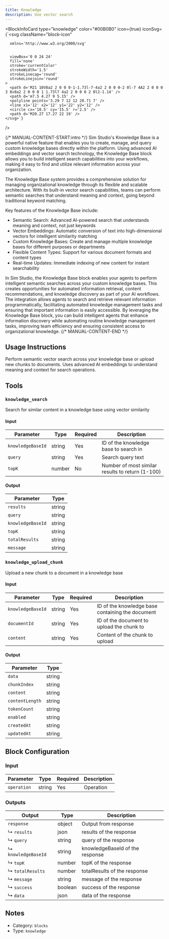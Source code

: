 ```yaml
---
title: Knowledge
description: Use vector search
---
```



<BlockInfoCard 
  type="knowledge"
  color="#00B0B0"
  icon={true}
  iconSvg={`<svg className="block-icon"
      
      xmlns='http://www.w3.org/2000/svg'
      
      
      viewBox='0 0 24 24'
      fill='none'
      stroke='currentColor'
      strokeWidth='1.5'
      strokeLinecap='round'
      strokeLinejoin='round'
    >
      <path d='M21 10V8a2 2 0 0 0-1-1.73l-7-4a2 2 0 0 0-2 0l-7 4A2 2 0 0 0 3 8v8a2 2 0 0 0 1 1.73l7 4a2 2 0 0 0 2 0l2-1.14' />
      <path d='m7.5 4.27 9 5.15' />
      <polyline points='3.29 7 12 12 20.71 7' />
      <line x1='12' x2='12' y1='22' y2='12' />
      <circle cx='18.5' cy='15.5' r='2.5' />
      <path d='M20.27 17.27 22 19' />
    </svg>`}
/>

{/* MANUAL-CONTENT-START:intro */}
Sim Studio's Knowledge Base is a powerful native feature that enables you to create, manage, and query custom knowledge bases directly within the platform. Using advanced AI embeddings and vector search technology, the Knowledge Base block allows you to build intelligent search capabilities into your workflows, making it easy to find and utilize relevant information across your organization.

The Knowledge Base system provides a comprehensive solution for managing organizational knowledge through its flexible and scalable architecture. With its built-in vector search capabilities, teams can perform semantic searches that understand meaning and context, going beyond traditional keyword matching.

Key features of the Knowledge Base include:

- Semantic Search: Advanced AI-powered search that understands meaning and context, not just keywords
- Vector Embeddings: Automatic conversion of text into high-dimensional vectors for intelligent similarity matching
- Custom Knowledge Bases: Create and manage multiple knowledge bases for different purposes or departments
- Flexible Content Types: Support for various document formats and content types
- Real-time Updates: Immediate indexing of new content for instant searchability

In Sim Studio, the Knowledge Base block enables your agents to perform intelligent semantic searches across your custom knowledge bases. This creates opportunities for automated information retrieval, content recommendations, and knowledge discovery as part of your AI workflows. The integration allows agents to search and retrieve relevant information programmatically, facilitating automated knowledge management tasks and ensuring that important information is easily accessible. By leveraging the Knowledge Base block, you can build intelligent agents that enhance information discovery while automating routine knowledge management tasks, improving team efficiency and ensuring consistent access to organizational knowledge.
{/* MANUAL-CONTENT-END */}


## Usage Instructions

Perform semantic vector search across your knowledge base or upload new chunks to documents. Uses advanced AI embeddings to understand meaning and context for search operations.



## Tools

### `knowledge_search`

Search for similar content in a knowledge base using vector similarity

#### Input

| Parameter | Type | Required | Description |
| --------- | ---- | -------- | ----------- |
| `knowledgeBaseId` | string | Yes | ID of the knowledge base to search in |
| `query` | string | Yes | Search query text |
| `topK` | number | No | Number of most similar results to return \(1-100\) |

#### Output

| Parameter | Type |
| --------- | ---- |
| `results` | string |
| `query` | string |
| `knowledgeBaseId` | string |
| `topK` | string |
| `totalResults` | string |
| `message` | string |

### `knowledge_upload_chunk`

Upload a new chunk to a document in a knowledge base

#### Input

| Parameter | Type | Required | Description |
| --------- | ---- | -------- | ----------- |
| `knowledgeBaseId` | string | Yes | ID of the knowledge base containing the document |
| `documentId` | string | Yes | ID of the document to upload the chunk to |
| `content` | string | Yes | Content of the chunk to upload |

#### Output

| Parameter | Type |
| --------- | ---- |
| `data` | string |
| `chunkIndex` | string |
| `content` | string |
| `contentLength` | string |
| `tokenCount` | string |
| `enabled` | string |
| `createdAt` | string |
| `updatedAt` | string |



## Block Configuration

### Input

| Parameter | Type | Required | Description | 
| --------- | ---- | -------- | ----------- | 
| `operation` | string | Yes | Operation |



### Outputs

| Output | Type | Description |
| ------ | ---- | ----------- |
| `response` | object | Output from response |
| ↳ `results` | json | results of the response |
| ↳ `query` | string | query of the response |
| ↳ `knowledgeBaseId` | string | knowledgeBaseId of the response |
| ↳ `topK` | number | topK of the response |
| ↳ `totalResults` | number | totalResults of the response |
| ↳ `message` | string | message of the response |
| ↳ `success` | boolean | success of the response |
| ↳ `data` | json | data of the response |


## Notes

- Category: `blocks`
- Type: `knowledge`
